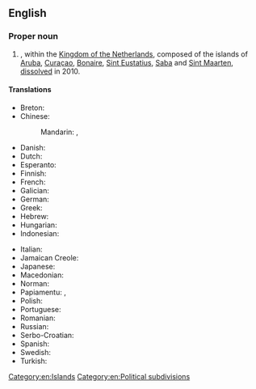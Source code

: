 ==English==
{{wikipedia}}

===Proper noun===
{{en-proper noun}}

# {{lb|en|historical}} {{place|en|former autonomous country|r/Caribbean}}, within the [[Kingdom of the Netherlands]], composed of the islands of [[Aruba]], [[Curaçao]], [[Bonaire]], [[Sint Eustatius]], [[Saba]] and [[Sint Maarten]], [[dissolve]]d in 2010.

====Translations====
{{trans-top|former autonomous territory}}
* Breton: {{t|br|Antilhez nederlandat|p}}
* Chinese:
*: Mandarin: {{t+|cmn|荷屬安的列斯}}, {{t+|cmn|荷属安的列斯|tr=Héshǔ Āndelièsī}}
* Danish: {{t|da|Nederlandske Antiller|p}}
* Dutch: {{t+|nl|Nederlandse Antillen|p}}
* Esperanto: {{t|eo|Nederlandaj Antiloj}}
* Finnish: {{t|fi|Alankomaiden Antillit}}
* French: {{t+|fr|Antilles néerlandaises|f-p}}
* Galician: {{t+|gl|Antillas Neerlandesas}}
* German: {{t+|de|Niederländische Antillen|p}}
* Greek: {{t+|el|Ολλανδικές Αντίλλες|f-p}}
* Hebrew: {{t|he|האנטילים ההולנדיים|tr=ha-Antilim ha-Holandiyim|sc=Hebr}}
* Hungarian: {{t+|hu|Holland Antillák}}
* Indonesian: {{t|id|Antilles Belanda}}
{{trans-mid}}
* Italian: {{t|it|Antille olandesi|p}}
* Jamaican Creole: {{t|jam|Nedalan Antiliiz|p}}
* Japanese: {{t|ja|オランダ領アンティル|tr=Oranda-ryō Antiru|sc=Jpan}}
* Macedonian: {{t|mk|Холандски Анти́ли|p}}
* Norman: {{t|nrf|Antilles des Pays Bas|f-p}} {{qualifier|Jersey}}
* Papiamentu: {{t|pap|Antias Neerlandes|p}}, {{t|pap|Antias Hulandes|p}}
* Polish: {{t+|pl|Antyle Holenderskie}}
* Portuguese: {{t+|pt|Antilhas Neerlandesas|p}}
* Romanian: {{t|ro|Antilele Olandeze|f-p}}
* Russian: {{t+|ru|Антильские острова}}
* Serbo-Croatian: {{t|sh|Nizozemski Antili|m-p}}
* Spanish: {{t+|es|Antillas Neerlandesas|p}}
* Swedish: {{t+|sv|Nederländska Antillerna|p}}
* Turkish: {{t+|tr|Hollanda Antilleri}}
{{trans-bottom}}

[[Category:en:Islands]]
[[Category:en:Political subdivisions]]